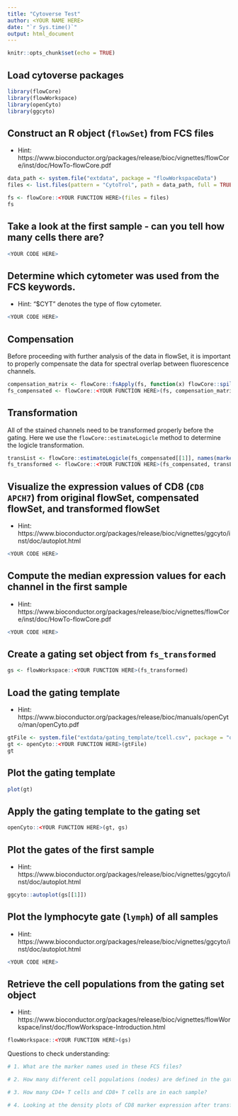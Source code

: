 ```yaml
---
title: "Cytoverse Test"
author: <YOUR NAME HERE>
date: "`r Sys.time()`"
output: html_document
---
```


```r
knitr::opts_chunk$set(echo = TRUE)
```

## Load cytoverse packages

```r
library(flowCore)
library(flowWorkspace)
library(openCyto)
library(ggcyto)
```

## Construct an R object (`flowSet`) from FCS files

- Hint: https://www.bioconductor.org/packages/release/bioc/vignettes/flowCore/inst/doc/HowTo-flowCore.pdf

```r
data_path <- system.file("extdata", package = "flowWorkspaceData")
files <- list.files(pattern = "CytoTrol", path = data_path, full = TRUE)

fs <- flowCore::<YOUR FUNCTION HERE>(files = files)
fs
```

## Take a look at the first sample - can you tell how many cells there are?

```r
<YOUR CODE HERE>
```

## Determine which cytometer was used from the FCS keywords.

- Hint: "$CYT" denotes the type of flow cytometer.

```r
<YOUR CODE HERE>
```

## Compensation

Before proceeding with further analysis of the data in flowSet, it is important to properly compensate the data for spectral overlap between fluorescence channels.

```r
compensation_matrix <- flowCore::fsApply(fs, function(x) flowCore::spillover(x)[[1]], simplify = FALSE)
fs_compensated <- flowCore::<YOUR FUNCTION HERE>(fs, compensation_matrix)
```

## Transformation

All of the stained channels need to be transformed properly before the gating. Here we use the `flowCore::estimateLogicle` method to determine the logicle transformation.

```r
transList <- flowCore::estimateLogicle(fs_compensated[[1]], names(markernames(fs)))
fs_transformed <- flowCore::<YOUR FUNCTION HERE>(fs_compensated, transList)
```

## Visualize the expression values of CD8 (`CD8 APCH7`) from original flowSet, compensated flowSet, and transformed flowSet

- Hint: https://www.bioconductor.org/packages/release/bioc/vignettes/ggcyto/inst/doc/autoplot.html

```r
<YOUR CODE HERE>
```

## Compute the median expression values for each channel in the first sample

- Hint: https://www.bioconductor.org/packages/release/bioc/vignettes/flowCore/inst/doc/HowTo-flowCore.pdf

```r
<YOUR CODE HERE>
```

## Create a gating set object from `fs_transformed`

```r
gs <- flowWorkspace::<YOUR FUNCTION HERE>(fs_transformed)
```

## Load the gating template

- Hint: https://www.bioconductor.org/packages/release/bioc/manuals/openCyto/man/openCyto.pdf

```r
gtFile <- system.file("extdata/gating_template/tcell.csv", package = "openCyto")
gt <- openCyto::<YOUR FUNCTION HERE>(gtFile)
gt
```

## Plot the gating template

```r
plot(gt)
```

## Apply the gating template to the gating set

```r
openCyto::<YOUR FUNCTION HERE>(gt, gs)
```

## Plot the gates of the first sample

- Hint: https://www.bioconductor.org/packages/release/bioc/vignettes/ggcyto/inst/doc/autoplot.html

```r
ggcyto::autoplot(gs[[1]])
```

## Plot the lymphocyte gate (`lymph`) of all samples

- Hint: https://www.bioconductor.org/packages/release/bioc/vignettes/ggcyto/inst/doc/autoplot.html

```r
<YOUR CODE HERE>
```

## Retrieve the cell populations from the gating set object

- Hint: https://www.bioconductor.org/packages/release/bioc/vignettes/flowWorkspace/inst/doc/flowWorkspace-Introduction.html

```r
flowWorkspace::<YOUR FUNCTION HERE>(gs)
```

Questions to check understanding:
```r
# 1. What are the marker names used in these FCS files?

# 2. How many different cell populations (nodes) are defined in the gating template?

# 3. How many CD4+ T cells and CD8+ T cells are in each sample?

# 4. Looking at the density plots of CD8 marker expression after transformation in the report, where would you put a partition line to divide the low and high expressed cells? Note: Expression is on the x-axis. Also, how would you do it programatically?
  
  
```

